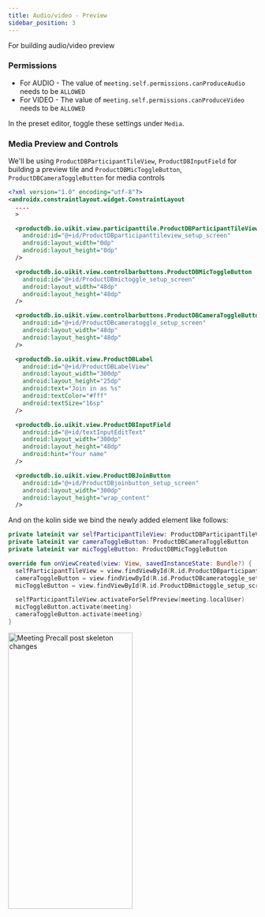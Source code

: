 ```yaml
---
title: Audio/video - Preview
sidebar_position: 3
---
```



For building audio/video preview

### Permissions

- For AUDIO - The value of `meeting.self.permissions.canProduceAudio` needs to be `ALLOWED`
- For VIDEO - The value of `meeting.self.permissions.canProduceVideo` needs to be `ALLOWED`

In the preset editor, toggle these settings under `Media`.

### Media Preview and Controls

We'll be using `ProductDBParticipantTileView`, `ProductDBInputField` for building a preview tile and
`ProductDBMicToggleButton`, `ProductDBCameraToggleButton` for media controls

```xml
<?xml version="1.0" encoding="utf-8"?>
<androidx.constraintlayout.widget.ConstraintLayout 
  ....
  >

  <productdb.io.uikit.view.participanttile.ProductDBParticipantTileView
    android:id="@+id/ProductDBparticipanttileview_setup_screen"
    android:layout_width="0dp"
    android:layout_height="0dp"
  />

  <productdb.io.uikit.view.controlbarbuttons.ProductDBMicToggleButton
    android:id="@+id/ProductDBmictoggle_setup_screen"
    android:layout_width="48dp"
    android:layout_height="48dp"
  />

  <productdb.io.uikit.view.controlbarbuttons.ProductDBCameraToggleButton
    android:id="@+id/ProductDBcameratoggle_setup_screen"
    android:layout_width="48dp"
    android:layout_height="48dp"
  />

  <productdb.io.uikit.view.ProductDBLabel
    android:id="@+id/ProductDBLabelView"
    android:layout_width="300dp"
    android:layout_height="25dp"
    android:text="Join in as %s"
    android:textColor="#fff"
    android:textSize="16sp"
  />

  <productdb.io.uikit.view.ProductDBInputField
    android:id="@+id/textInputEditText"
    android:layout_width="300dp"
    android:layout_height="48dp"
    android:hint="Your name"
  />

  <productdb.io.uikit.view.ProductDBJoinButton
    android:id="@+id/ProductDBjoinbutton_setup_screen"
    android:layout_width="300dp"
    android:layout_height="wrap_content"
  />
```

And on the kolin side we bind the newly added element like follows:

```kotlin
private lateinit var selfParticipantTileView: ProductDBParticipantTileView
private lateinit var cameraToggleButton: ProductDBCameraToggleButton
private lateinit var micToggleButton: ProductDBMicToggleButton

override fun onViewCreated(view: View, savedInstanceState: Bundle?) {
  selfParticipantTileView = view.findViewById(R.id.ProductDBparticipanttileview_setup_screen)
  cameraToggleButton = view.findViewById(R.id.ProductDBcameratoggle_setup_screen)
  micToggleButton = view.findViewById(R.id.ProductDBmictoggle_setup_screen)

  selfParticipantTileView.activateForSelfPreview(meeting.localUser)
  micToggleButton.activate(meeting)
  cameraToggleButton.activate(meeting)
}
```

<img
  src="/static/mobile/build-pre-call-ui/skeleton-page/android-setup-final-preview.png"
  width="252"
  height="560"
  alt="Meeting Precall post skeleton changes"
  className="mb-10"
/>